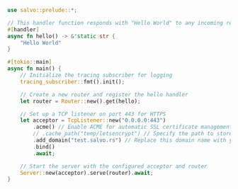 
```rust  title="acme-tls-alpn01/src/main.rs"
use salvo::prelude::*;

// This handler function responds with "Hello World" to any incoming request
#[handler]
async fn hello() -> &'static str {
    "Hello World"
}

#[tokio::main]
async fn main() {
    // Initialize the tracing subscriber for logging
    tracing_subscriber::fmt().init();

    // Create a new router and register the hello handler
    let router = Router::new().get(hello);

    // Set up a TCP listener on port 443 for HTTPS
    let acceptor = TcpListener::new("0.0.0.0:443")
        .acme() // Enable ACME for automatic SSL certificate management
        // .cache_path("temp/letsencrypt") // Specify the path to store the certificate cache (uncomment if needed)
        .add_domain("test.salvo.rs") // Replace this domain name with your own
        .bind()
        .await;

    // Start the server with the configured acceptor and router
    Server::new(acceptor).serve(router).await;
}

```